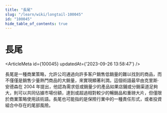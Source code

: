 ```yaml
---
title: "長尾"
slug: "/learn/wiki/longtail-100045"
id: "100045"
hide_table_of_contents: true
---
```



# 長尾

<ArticleMeta id={100045} updatedAt={'2023-09-26 13:58:47'} />
<div className='border-solid border-b border-t-0 my-4 border-[var(--ifm-color-gray-300)]' />

長尾是一種商業策略，允許公司通過向許多客户銷售低銷量的難以找到的商品，而不僅僅是銷售少量熱門商品的大銷量，來實現顯著利潤。這個術語最早由克里斯·安德森在 2004 年提出，他認為需求低或銷量少的產品如果店鋪或分銷渠道足夠大，則可以共同佔據市場份額，達到或超過相對較少的暢銷品和重磅大片，但僅限於商業策略使用該術語。長尾也可能指的是保險行業中的一種責任形式，或者投資組合中存在的尾部風險。
